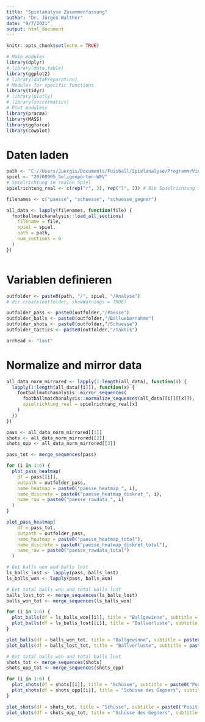 ```yaml
---
title: "Spielanalyse Zusammenfassung"
author: "Dr. Jürgen Walther"
date: "9/7/2021"
output: html_document
---
```


```r
knitr::opts_chunk$set(echo = TRUE)
```


```r
# Main modules
library(dplyr)
# library(data.table)
library(ggplot2)
# library(dataPreparation)
# Modules for specific functions
library(tidyr)
# library(plotly)
# library(soccermatics)
# Plot moduless
library(pracma)
library(MASS)
library(ggforce)
library(cowplot)
```

# Daten laden

```r

path <- "C://Users/Juergis/Documents/Fussball/Spielanalyse/Programm/Videoanalyse/WFV"
spiel <- "20200905_Seligenporten-WFV"
# Spielrichtung im realen Spiel
spielrichtung_real <- c(rep("r", 3), rep("l", 3)) # Die Spielrichtung in der Analyse ist immer von links nach rechts, also "r". Bei anderer Spielrichtung wird das Feld gespiegelt.

filenames <- c("paesse", "schuesse", "schuesse_gegner")

all_data <- lapply(filenames, function(file) {
  footballmatchanalysis::load_all_sections(
    filename = file,
    spiel = spiel,
    path = path,
    num_sections = 6
  )
})



```

# Variablen definieren

```r

outfolder <- paste0(path, "/", spiel, "/Analyse")
# dir.create(outfolder, showWarnings = TRUE)

outfolder_pass <- paste0(outfolder,"/Paesse")
outfolder_balls <- paste0(outfolder,"/Balluebernahme")
outfolder_shots <- paste0(outfolder,"/Schuesse")
outfolder_tactics <- paste0(outfolder,"/Taktik")

arrhead <- "last"
```

# Normalize and mirror data

```r

all_data_norm_mirrored <- lapply(1:length(all_data), function(i) {
  lapply(1:length(all_data[[i]]), function(x) {
    footballmatchanalysis::mirror_sequences(
      footballmatchanalysis::normalize_sequences(all_data[[i]][[x]]),
      spielrichtung_real = spielrichtung_real[x]
    )
  })
})

pass <- all_data_norm_mirrored[[1]]
shots <- all_data_norm_mirrored[[2]]
shots_opp <- all_data_norm_mirrored[[3]]
```



```r

pass_tot <- merge_sequences(pass)

```

```r
for (i in 1:6) {
  plot_pass_heatmap(
    df = pass[[i]],
    outpath = outfolder_pass,
    name_heatmap = paste0("paesse_heatmap_", i),
    name_discrete = paste0("paesse_heatmap_diskret_", i),
    name_raw = paste0("paesse_rawdata_", i)
  )
}

plot_pass_heatmap(
    df = pass_tot,
    outpath = outfolder_pass,
    name_heatmap = paste0("paesse_heatmap_total"),
    name_discrete = paste0("paesse_heatmap_diskret_total"),
    name_raw = paste0("paesse_rawdata_total")
  )
```

```r
# Get balls won and balls lost
ls_balls_lost <- lapply(pass, balls_lost)
ls_balls_won <- lapply(pass, balls_won)

# Get total balls won and total balls lost
balls_lost_tot <- merge_sequences(ls_balls_lost)
balls_won_tot <- merge_sequences(ls_balls_won)

for (i in 1:6) {
  plot_balls(df = ls_balls_won[[i]], title = "Ballgewinne", subtitle = paste0("Position der Ballgewinne in Abschnitt ",i), outpath = outfolder_balls, filename = paste0("ballgewinne_", i))
  plot_balls(df = ls_balls_lost[[i]], title = "Ballverluste", subtitle = paste0("Position der Ballverluste in Abschnitt ",i), outpath = outfolder_balls, filename = paste0("ballverluste_", i))
}

plot_balls(df = balls_won_tot, title = "Ballgewinne", subtitle = paste0("Position der Ballgewinne im gesamten Spiel"), outpath = outfolder_balls, filename = paste0("ballgewinne_total"))
plot_balls(df = balls_lost_tot, title = "Ballverluste", subtitle = paste0("Position der Ballverluste im gesamten Spiel"), outpath = outfolder_balls, filename = paste0("ballverluste_total"))
```

```r

# Get total balls won and total balls lost
shots_tot <- merge_sequences(shots)
shots_opp_tot <- merge_sequences(shots_opp)

for (i in 1:6) {
  plot_shots(df = shots[[i]], title = "Schüsse", subtitle = paste0("Position der Schüsse in Abschnitt ",i), outpath = outfolder_shots, filename = paste0("schuesse_", i))
  plot_shots(df = shots_opp[[i]], title = "Schüsse des Gegners", subtitle = paste0("Position der Schüsse des Gegners in Abschnitt ",i), outpath = outfolder_shots, filename = paste0("schuesse_gegner_", i))
}

plot_shots(df = shots_tot, title = "Schüsse", subtitle = paste0("Position der Schüsse im gesamten Spiel"), outpath = outfolder_shots, filename = paste0("schuesse_total"))
plot_shots(df = shots_opp_tot, title = "Schüsse des Gegners", subtitle = paste0("Position der Schüsse des Gegners im gesamten Spiel"), outpath = outfolder_shots, filename = paste0("schuesse_gegner_total"))
```
